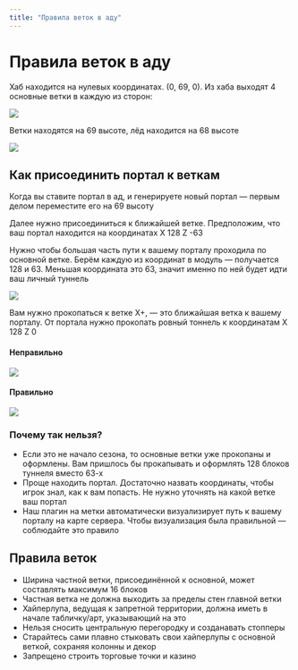 ```yaml
---
title: "Правила веток в аду"
---
```


# Правила веток в аду

Хаб находится на нулевых координатах. (0, 69, 0). Из хаба выходят 4 основные ветки в каждую из сторон:

![](/assets/rules/highway/highway1.png)

Ветки находятся на 69 высоте, лёд находится на 68 высоте

![](/assets/rules/highway/ice_height.png)

## Как присоединить портал к веткам

Когда вы ставите портал в ад, и генерируете новый портал — первым делом переместите его на 69 высоту

Далее нужно присоединиться к ближайшей ветке. Предположим, что ваш портал находится на координатах X 128 Z -63

Нужно чтобы большая часть пути к вашему порталу проходила по основной ветке. Берём каждую из координат в модуль — получается 128 и 63. Меньшая координата это 63, значит именно по ней будет идти ваш личный туннель

![](/assets/rules/highway/highway2.png)

Вам нужно прокопаться к ветке X+, — это ближайшая ветка к вашему порталу. От портала нужно прокопать ровный тоннель к координатам X 128 Z 0

#### Неправильно

![](/assets/rules/highway/highway3.png)

#### Правильно

![](/assets/rules/highway/highway4.png)

### Почему так нельзя?

- Если это не начало сезона, то основные ветки уже прокопаны и оформлены. Вам пришлось бы прокапывать и оформлять 128 блоков туннеля вместо 63-х
- Проще находить портал. Достаточно назвать координаты, чтобы игрок знал, как к вам попасть. Не нужно уточнять на какой ветке ваш портал
- Наш плагин на метки автоматически визуализирует путь к вашему порталу на карте сервера. Чтобы визуализация была правильной — соблюдайте это правило

## Правила веток

- Ширина частной ветки, присоединённой к основной, может составлять максимум 16 блоков
- Частная ветка не должна выходить за пределы стен главной ветки
- Хайперлупа, ведущая к запретной территории, должна иметь в начале табличку/арт, указывающий на это
- Нельзя сносить центральную перегородку и созданавать стопперы
- Старайтесь сами плавно стыковать свои хайперлупы с основной веткой, сохраняя колонны и декор
- Запрещено строить торговые точки и казино